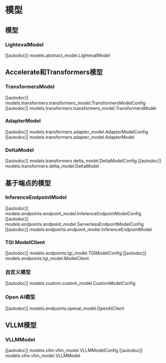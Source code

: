 # 模型

## 模型
### LightevalModel
[[autodoc]] models.abstract_model.LightevalModel


## Accelerate和Transformers模型
### TransformersModel
[[autodoc]] models.transformers.transformers_model.TransformersModelConfig
[[autodoc]] models.transformers.transformers_model.TransformersModel

### AdapterModel
[[autodoc]] models.transformers.adapter_model.AdapterModelConfig
[[autodoc]] models.transformers.adapter_model.AdapterModel

### DeltaModel
[[autodoc]] models.transformers.delta_model.DeltaModelConfig
[[autodoc]] models.transformers.delta_model.DeltaModel

## 基于端点的模型
### InferenceEndpointModel
[[autodoc]] models.endpoints.endpoint_model.InferenceEndpointModelConfig
[[autodoc]] models.endpoints.endpoint_model.ServerlessEndpointModelConfig
[[autodoc]] models.endpoints.endpoint_model.InferenceEndpointModel

### TGI ModelClient
[[autodoc]] models.endpoints.tgi_model.TGIModelConfig
[[autodoc]] models.endpoints.tgi_model.ModelClient

### 自定义模型
[[autodoc]] models.custom.custom_model.CustomModelConfig

### Open AI模型
[[autodoc]] models.endpoints.openai_model.OpenAIClient

## VLLM模型
### VLLMModel
[[autodoc]] models.vllm.vllm_model.VLLMModelConfig
[[autodoc]] models.vllm.vllm_model.VLLMModel 